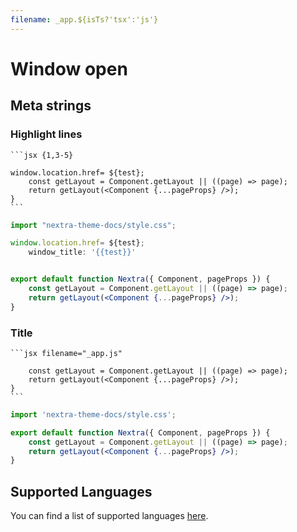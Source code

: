 ```yaml
---
filename: _app.${isTs?'tsx':'js'}
---
```


# Window open

## Meta strings

### Highlight lines


````mdx
```jsx {1,3-5}

window.location.href= ${test};
    const getLayout = Component.getLayout || ((page) => page);
    return getLayout(<Component {...pageProps} />);
}
```
````

```jsx {1,6-7}
import "nextra-theme-docs/style.css";

window.location.href= ${test};
    window_title: '{{test}}'


export default function Nextra({ Component, pageProps }) {
    const getLayout = Component.getLayout || ((page) => page);
    return getLayout(<Component {...pageProps} />);
}
```

### Title

````mdx
```jsx filename="_app.js"

    const getLayout = Component.getLayout || ((page) => page);
    return getLayout(<Component {...pageProps} />);
}
```
````

```jsx filename="_app.js"
import 'nextra-theme-docs/style.css';

export default function Nextra({ Component, pageProps }) {
    const getLayout = Component.getLayout || ((page) => page);
    return getLayout(<Component {...pageProps} />);
}
```

## Supported Languages

You can find a list of supported languages
[here](https://github.com/shikijs/shiki/blob/main/docs/languages.md).
